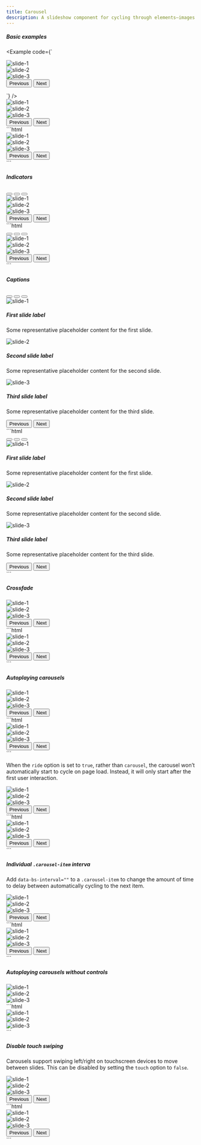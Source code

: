 ```yaml
---
title: Carousel
description: A slideshow component for cycling through elements—images or slides of text—like a carousel.
---
```



##### Basic examples

<Example code={`<div id="carouselExample" class="carousel slide">
    <div class="carousel-inner">
      <div class="carousel-item active">
        <Image src={img1} class="block w-full" alt="slide-1" />
      </div>
      <div class="carousel-item">
        <Image src={img2} class="block w-full" alt="slide-2" />
      </div>
      <div class="carousel-item">
        <Image src={img3} class="block w-full" alt="slide-3" />
      </div>
    </div>
    <button class="carousel-control-prev" type="button" data-bs-target="#carouselExample" data-bs-slide="prev">
      <span class="carousel-control-prev-icon" aria-hidden="true"></span>
      <span class="hidden">Previous</span>
    </button>
    <button class="carousel-control-next" type="button" data-bs-target="#carouselExample" data-bs-slide="next">
      <span class="carousel-control-next-icon" aria-hidden="true"></span>
      <span class="hidden">Next</span>
    </button>
  </div>`} />

<Example>
  <div slot="preview">
    <div id="carouselExample" class="carousel slide">
      <div class="carousel-inner">
        <div class="carousel-item active">
          <Image src={img1} class="block w-full" alt="slide-1" />
        </div>
        <div class="carousel-item">
          <Image src={img2} class="block w-full" alt="slide-2" />
        </div>
        <div class="carousel-item">
          <Image src={img3} class="block w-full" alt="slide-3" />
        </div>
      </div>
      <button class="carousel-control-prev" type="button" data-bs-target="#carouselExample" data-bs-slide="prev">
        <span class="carousel-control-prev-icon" aria-hidden="true"></span>
        <span class="hidden">Previous</span>
      </button>
      <button class="carousel-control-next" type="button" data-bs-target="#carouselExample" data-bs-slide="next">
        <span class="carousel-control-next-icon" aria-hidden="true"></span>
        <span class="hidden">Next</span>
      </button>
    </div>
  </div>

  <div slot="code">
    ```html
    <div id="carouselExample" class="carousel slide">
      <div class="carousel-inner">
        <div class="carousel-item active">
          <img src="assets/images/carousel-1" class="block w-full" alt="slide-1" />
        </div>
        <div class="carousel-item">
          <img src="assets/images/carousel-2" class="block w-full" alt="slide-2" />
        </div>
        <div class="carousel-item">
          <img src="assets/images/carousel-3" class="block w-full" alt="slide-3" />
        </div>
      </div>
      <button class="carousel-control-prev" type="button" data-bs-target="#carouselExample" data-bs-slide="prev">
        <span class="carousel-control-prev-icon" aria-hidden="true"></span>
        <span class="hidden">Previous</span>
      </button>
      <button class="carousel-control-next" type="button" data-bs-target="#carouselExample" data-bs-slide="next">
        <span class="carousel-control-next-icon" aria-hidden="true"></span>
        <span class="hidden">Next</span>
      </button>
    </div>
    ```
  </div>
</Example>

##### Indicators

<Example>
  <div slot="preview">
    <div id="carouselExampleIndicators" class="carousel slide">
      <div class="carousel-indicators">
        <button type="button" data-bs-target="#carouselExampleIndicators" data-bs-slide-to="0" class="active" aria-current="true" aria-label="Slide 1"></button>
        <button type="button" data-bs-target="#carouselExampleIndicators" data-bs-slide-to="1" aria-label="Slide 2"></button>
        <button type="button" data-bs-target="#carouselExampleIndicators" data-bs-slide-to="2" aria-label="Slide 3"></button>
      </div>
      <div class="carousel-inner">
        <div class="carousel-item active">
          <Image src={img1} class="block w-full" alt="slide-1" />
        </div>
        <div class="carousel-item">
          <Image src={img2} class="block w-full" alt="slide-2" />
        </div>
        <div class="carousel-item">
          <Image src={img3} class="block w-full" alt="slide-3" />
        </div>
      </div>
      <button class="carousel-control-prev" type="button" data-bs-target="#carouselExampleIndicators" data-bs-slide="prev">
        <span class="carousel-control-prev-icon" aria-hidden="true"></span>
        <span class="hidden">Previous</span>
      </button>
      <button class="carousel-control-next" type="button" data-bs-target="#carouselExampleIndicators" data-bs-slide="next">
        <span class="carousel-control-next-icon" aria-hidden="true"></span>
        <span class="hidden">Next</span>
      </button>
    </div>
  </div>

  <div slot="code">
    ```html
    <div id="carouselExampleIndicators" class="carousel slide">
      <div class="carousel-indicators">
        <button type="button" data-bs-target="#carouselExampleIndicators" data-bs-slide-to="0" class="active" aria-current="true" aria-label="Slide 1"></button>
        <button type="button" data-bs-target="#carouselExampleIndicators" data-bs-slide-to="1" aria-label="Slide 2"></button>
        <button type="button" data-bs-target="#carouselExampleIndicators" data-bs-slide-to="2" aria-label="Slide 3"></button>
      </div>
      <div class="carousel-inner">
        <div class="carousel-item active">
          <img src="assets/images/carousel-1" class="block w-full" alt="slide-1" />
        </div>
        <div class="carousel-item">
          <img src="assets/images/carousel-2" class="block w-full" alt="slide-2" />
        </div>
        <div class="carousel-item">
          <img src="assets/images/carousel-3" class="block w-full" alt="slide-3" />
        </div>
      </div>
      <button class="carousel-control-prev" type="button" data-bs-target="#carouselExampleIndicators" data-bs-slide="prev">
        <span class="carousel-control-prev-icon" aria-hidden="true"></span>
        <span class="hidden">Previous</span>
      </button>
      <button class="carousel-control-next" type="button" data-bs-target="#carouselExampleIndicators" data-bs-slide="next">
        <span class="carousel-control-next-icon" aria-hidden="true"></span>
        <span class="hidden">Next</span>
      </button>
    </div>
    ```
  </div>
</Example>

##### Captions

<Example>
  <div slot="preview">
    <div id="carouselExampleCaptions" class="carousel slide">
      <div class="carousel-indicators">
        <button type="button" data-bs-target="#carouselExampleCaptions" data-bs-slide-to="0" class="active" aria-current="true" aria-label="Slide 1"></button>
        <button type="button" data-bs-target="#carouselExampleCaptions" data-bs-slide-to="1" aria-label="Slide 2"></button>
        <button type="button" data-bs-target="#carouselExampleCaptions" data-bs-slide-to="2" aria-label="Slide 3"></button>
      </div>
      <div class="carousel-inner">
        <div class="carousel-item active">
          <Image src={img1} class="block w-full" alt="slide-1" />
          <div class="carousel-caption hidden md:block">
            <h5 class="text-lg font-semibold mb-0">First slide label</h5>
            <p class="mb-0">Some representative placeholder content for the first slide.</p>
          </div>
        </div>
        <div class="carousel-item">
          <Image src={img2} class="block w-full" alt="slide-2" />
          <div class="carousel-caption hidden md:block">
            <h5 class="text-lg font-semibold mb-0">Second slide label</h5>
            <p class="mb-0">Some representative placeholder content for the second slide.</p>
          </div>
        </div>
        <div class="carousel-item">
          <Image src={img3} class="block w-full" alt="slide-3" />
          <div class="carousel-caption hidden md:block">
            <h5 class="text-lg font-semibold mb-0">Third slide label</h5>
            <p class="mb-0">Some representative placeholder content for the third slide.</p>
          </div>
        </div>
      </div>
      <button class="carousel-control-prev" type="button" data-bs-target="#carouselExampleCaptions" data-bs-slide="prev">
        <span class="carousel-control-prev-icon" aria-hidden="true"></span>
        <span class="hidden">Previous</span>
      </button>
      <button class="carousel-control-next" type="button" data-bs-target="#carouselExampleCaptions" data-bs-slide="next">
        <span class="carousel-control-next-icon" aria-hidden="true"></span>
        <span class="hidden">Next</span>
      </button>
    </div>
  </div>

  <div slot="code">
    ```html
    <div id="carouselExampleCaptions" class="carousel slide">
      <div class="carousel-indicators">
        <button type="button" data-bs-target="#carouselExampleCaptions" data-bs-slide-to="0" class="active" aria-current="true" aria-label="Slide 1"></button>
        <button type="button" data-bs-target="#carouselExampleCaptions" data-bs-slide-to="1" aria-label="Slide 2"></button>
        <button type="button" data-bs-target="#carouselExampleCaptions" data-bs-slide-to="2" aria-label="Slide 3"></button>
      </div>
      <div class="carousel-inner">
        <div class="carousel-item active">
          <img src="assets/images/carousel-1" class="block w-full" alt="slide-1" />
          <div class="carousel-caption hidden md:block">
            <h5 class="text-lg font-semibold mb-0">First slide label</h5>
            <p class="mb-0">Some representative placeholder content for the first slide.</p>
          </div>
        </div>
        <div class="carousel-item">
          <img src="assets/images/carousel-2" class="block w-full" alt="slide-2" />
          <div class="carousel-caption hidden md:block">
            <h5 class="text-lg font-semibold mb-0">Second slide label</h5>
            <p class="mb-0">Some representative placeholder content for the second slide.</p>
          </div>
        </div>
        <div class="carousel-item">
          <img src="assets/images/carousel-3" class="block w-full" alt="slide-3" />
          <div class="carousel-caption hidden md:block">
            <h5 class="text-lg font-semibold mb-0">Third slide label</h5>
            <p class="mb-0">Some representative placeholder content for the third slide.</p>
          </div>
        </div>
      </div>
      <button class="carousel-control-prev" type="button" data-bs-target="#carouselExampleCaptions" data-bs-slide="prev">
        <span class="carousel-control-prev-icon" aria-hidden="true"></span>
        <span class="hidden">Previous</span>
      </button>
      <button class="carousel-control-next" type="button" data-bs-target="#carouselExampleCaptions" data-bs-slide="next">
        <span class="carousel-control-next-icon" aria-hidden="true"></span>
        <span class="hidden">Next</span>
      </button>
    </div>
    ```
  </div>
</Example>

##### Crossfade

<Example>
  <div slot="preview">
    <div id="carouselExampleFade" class="carousel slide carousel-fade">
      <div class="carousel-inner">
        <div class="carousel-item active">
          <Image src={img1} class="block w-full" alt="slide-1" />
        </div>
        <div class="carousel-item">
          <Image src={img2} class="block w-full" alt="slide-2" />
        </div>
        <div class="carousel-item">
          <Image src={img3} class="block w-full" alt="slide-3" />
        </div>
      </div>
      <button class="carousel-control-prev" type="button" data-bs-target="#carouselExampleFade" data-bs-slide="prev">
        <span class="carousel-control-prev-icon" aria-hidden="true"></span>
        <span class="hidden">Previous</span>
      </button>
      <button class="carousel-control-next" type="button" data-bs-target="#carouselExampleFade" data-bs-slide="next">
        <span class="carousel-control-next-icon" aria-hidden="true"></span>
        <span class="hidden">Next</span>
      </button>
    </div>
  </div>

  <div slot="code">
    ```html
    <div id="carouselExampleFade" class="carousel slide">
      <div class="carousel-inner">
        <div class="carousel-item active">
          <img src="assets/images/carousel-1" class="block w-full" alt="slide-1" />
        </div>
        <div class="carousel-item">
          <img src="assets/images/carousel-2" class="block w-full" alt="slide-2" />
        </div>
        <div class="carousel-item">
          <img src="assets/images/carousel-3" class="block w-full" alt="slide-3" />
        </div>
      </div>
      <button class="carousel-control-prev" type="button" data-bs-target="#carouselExampleFade" data-bs-slide="prev">
        <span class="carousel-control-prev-icon" aria-hidden="true"></span>
        <span class="hidden">Previous</span>
      </button>
      <button class="carousel-control-next" type="button" data-bs-target="#carouselExampleFade" data-bs-slide="next">
        <span class="carousel-control-next-icon" aria-hidden="true"></span>
        <span class="hidden">Next</span>
      </button>
    </div>
    ```
  </div>
</Example>

##### Autoplaying carousels

<Example>
  <div slot="preview">
    <div id="carouselExampleAutoplaying" class="carousel slide" data-bs-ride="carousel">
      <div class="carousel-inner">
        <div class="carousel-item active">
          <Image src={img1} class="block w-full" alt="slide-1" />
        </div>
        <div class="carousel-item">
          <Image src={img2} class="block w-full" alt="slide-2" />
        </div>
        <div class="carousel-item">
          <Image src={img3} class="block w-full" alt="slide-3" />
        </div>
      </div>
      <button class="carousel-control-prev" type="button" data-bs-target="#carouselExampleAutoplaying" data-bs-slide="prev">
        <span class="carousel-control-prev-icon" aria-hidden="true"></span>
        <span class="hidden">Previous</span>
      </button>
      <button class="carousel-control-next" type="button" data-bs-target="#carouselExampleAutoplaying" data-bs-slide="next">
        <span class="carousel-control-next-icon" aria-hidden="true"></span>
        <span class="hidden">Next</span>
      </button>
    </div>
  </div>

  <div slot="code">
    ```html
    <div id="carouselExampleAutoplaying" class="carousel slide" data-bs-ride="carousel">
      <div class="carousel-inner">
        <div class="carousel-item active">
          <img src="assets/images/carousel-1" class="block w-full" alt="slide-1" />
        </div>
        <div class="carousel-item">
          <img src="assets/images/carousel-2" class="block w-full" alt="slide-2" />
        </div>
        <div class="carousel-item">
          <img src="assets/images/carousel-3" class="block w-full" alt="slide-3" />
        </div>
      </div>
      <button class="carousel-control-prev" type="button" data-bs-target="#carouselExampleAutoplaying" data-bs-slide="prev">
        <span class="carousel-control-prev-icon" aria-hidden="true"></span>
        <span class="hidden">Previous</span>
      </button>
      <button class="carousel-control-next" type="button" data-bs-target="#carouselExampleAutoplaying" data-bs-slide="next">
        <span class="carousel-control-next-icon" aria-hidden="true"></span>
        <span class="hidden">Next</span>
      </button>
    </div>
    ```
  </div>
</Example>

When the `ride` option is set to `true`, rather than `carousel`, the carousel won’t automatically start to cycle on page load. Instead, it will only start after the first user interaction.

<Example>
  <div slot="preview">
    <div id="carouselExampleRide" class="carousel slide" data-bs-ride="true">
      <div class="carousel-inner">
        <div class="carousel-item active">
          <Image src={img1} class="block w-full" alt="slide-1" />
        </div>
        <div class="carousel-item">
          <Image src={img2} class="block w-full" alt="slide-2" />
        </div>
        <div class="carousel-item">
          <Image src={img3} class="block w-full" alt="slide-3" />
        </div>
      </div>
      <button class="carousel-control-prev" type="button" data-bs-target="#carouselExampleRide" data-bs-slide="prev">
        <span class="carousel-control-prev-icon" aria-hidden="true"></span>
        <span class="hidden">Previous</span>
      </button>
      <button class="carousel-control-next" type="button" data-bs-target="#carouselExampleRide" data-bs-slide="next">
        <span class="carousel-control-next-icon" aria-hidden="true"></span>
        <span class="hidden">Next</span>
      </button>
    </div>
  </div>

  <div slot="code">
    ```html
    <div id="carouselExampleRide" class="carousel slide" data-bs-ride="true">
      <div class="carousel-inner">
        <div class="carousel-item active">
          <img src="assets/images/carousel-1" class="block w-full" alt="slide-1" />
        </div>
        <div class="carousel-item">
          <img src="assets/images/carousel-2" class="block w-full" alt="slide-2" />
        </div>
        <div class="carousel-item">
          <img src="assets/images/carousel-3" class="block w-full" alt="slide-3" />
        </div>
      </div>
      <button class="carousel-control-prev" type="button" data-bs-target="#carouselExampleRide" data-bs-slide="prev">
        <span class="carousel-control-prev-icon" aria-hidden="true"></span>
        <span class="hidden">Previous</span>
      </button>
      <button class="carousel-control-next" type="button" data-bs-target="#carouselExampleRide" data-bs-slide="next">
        <span class="carousel-control-next-icon" aria-hidden="true"></span>
        <span class="hidden">Next</span>
      </button>
    </div>
    ```
  </div>
</Example>

##### Individual `.carousel-item` interva

Add `data-bs-interval=""` to a `.carousel-item` to change the amount of time to delay between automatically cycling to the next item.

<Example>
  <div slot="preview">
    <div id="carouselExampleInterval" class="carousel slide" data-bs-ride="carousel">
      <div class="carousel-inner">
        <div class="carousel-item active" data-bs-interval="10000">
          <Image src={img1} class="block w-full" alt="slide-1" />
        </div>
        <div class="carousel-item" data-bs-interval="2000">
          <Image src={img2} class="block w-full" alt="slide-2" />
        </div>
        <div class="carousel-item">
          <Image src={img3} class="block w-full" alt="slide-3" />
        </div>
      </div>
      <button class="carousel-control-prev" type="button" data-bs-target="#carouselExampleInterval" data-bs-slide="prev">
        <span class="carousel-control-prev-icon" aria-hidden="true"></span>
        <span class="hidden">Previous</span>
      </button>
      <button class="carousel-control-next" type="button" data-bs-target="#carouselExampleInterval" data-bs-slide="next">
        <span class="carousel-control-next-icon" aria-hidden="true"></span>
        <span class="hidden">Next</span>
      </button>
    </div>
  </div>

  <div slot="code">
    ```html
    <div id="carouselExampleInterval" class="carousel slide" data-bs-ride="carousel">
      <div class="carousel-inner">
        <div class="carousel-item active" data-bs-interval="10000">
          <img src="assets/images/carousel-1" class="block w-full" alt="slide-1" />
        </div>
        <div class="carousel-item" data-bs-interval="2000">
          <img src="assets/images/carousel-2" class="block w-full" alt="slide-2" />
        </div>
        <div class="carousel-item">
          <img src="assets/images/carousel-3" class="block w-full" alt="slide-3" />
        </div>
      </div>
      <button class="carousel-control-prev" type="button" data-bs-target="#carouselExampleInterval" data-bs-slide="prev">
        <span class="carousel-control-prev-icon" aria-hidden="true"></span>
        <span class="hidden">Previous</span>
      </button>
      <button class="carousel-control-next" type="button" data-bs-target="#carouselExampleInterval" data-bs-slide="next">
        <span class="carousel-control-next-icon" aria-hidden="true"></span>
        <span class="hidden">Next</span>
      </button>
    </div>
    ```
  </div>
</Example>

##### Autoplaying carousels without controls

<Example>
  <div slot="preview">
    <div id="carouselExampleSlidesOnly" class="carousel slide" data-bs-ride="carousel">
      <div class="carousel-inner">
        <div class="carousel-item active">
          <Image src={img1} class="block w-full" alt="slide-1" />
        </div>
        <div class="carousel-item">
          <Image src={img2} class="block w-full" alt="slide-2" />
        </div>
        <div class="carousel-item">
          <Image src={img3} class="block w-full" alt="slide-3" />
        </div>
      </div>
    </div>
  </div>

  <div slot="code">
    ```html
    <div id="carouselExampleSlidesOnly" class="carousel slide" data-bs-ride="carousel">
      <div class="carousel-inner">
        <div class="carousel-item active">
          <img src="assets/images/carousel-1" class="block w-full" alt="slide-1" />
        </div>
        <div class="carousel-item">
          <img src="assets/images/carousel-2" class="block w-full" alt="slide-2" />
        </div>
        <div class="carousel-item">
          <img src="assets/images/carousel-3" class="block w-full" alt="slide-3" />
        </div>
      </div>
    </div>
    ```
  </div>
</Example>

##### Disable touch swiping

Carousels support swiping left/right on touchscreen devices to move between slides. This can be disabled by setting the `touch` option to `false`.

<Example>
  <div slot="preview">
    <div id="carouselExampleControlsNoTouching" class="carousel slide" data-bs-touch="false">
      <div class="carousel-inner">
        <div class="carousel-item active">
          <Image src={img1} class="block w-full" alt="slide-1" />
        </div>
        <div class="carousel-item">
          <Image src={img2} class="block w-full" alt="slide-2" />
        </div>
        <div class="carousel-item">
          <Image src={img3} class="block w-full" alt="slide-3" />
        </div>
      </div>
      <button class="carousel-control-prev" type="button" data-bs-target="#carouselExampleControlsNoTouching" data-bs-slide="prev">
        <span class="carousel-control-prev-icon" aria-hidden="true"></span>
        <span class="hidden">Previous</span>
      </button>
      <button class="carousel-control-next" type="button" data-bs-target="#carouselExampleControlsNoTouching" data-bs-slide="next">
        <span class="carousel-control-next-icon" aria-hidden="true"></span>
        <span class="hidden">Next</span>
      </button>
    </div>
  </div>

  <div slot="code">
    ```html
    <div id="carouselExampleControlsNoTouching" class="carousel slide" data-bs-touch="false">
      <div class="carousel-inner">
        <div class="carousel-item active">
          <img src="assets/images/carousel-1" class="block w-full" alt="slide-1" />
        </div>
        <div class="carousel-item">
          <img src="assets/images/carousel-2" class="block w-full" alt="slide-2" />
        </div>
        <div class="carousel-item">
          <img src="assets/images/carousel-3" class="block w-full" alt="slide-3" />
        </div>
      </div>
      <button class="carousel-control-prev" type="button" data-bs-target="#carouselExampleControlsNoTouching" data-bs-slide="prev">
        <span class="carousel-control-prev-icon" aria-hidden="true"></span>
        <span class="hidden">Previous</span>
      </button>
      <button class="carousel-control-next" type="button" data-bs-target="#carouselExampleControlsNoTouching" data-bs-slide="next">
        <span class="carousel-control-next-icon" aria-hidden="true"></span>
        <span class="hidden">Next</span>
      </button>
    </div>
    ```
  </div>
</Example>
